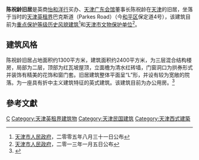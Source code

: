 {{文物保护单位
| 级别 = 省级
| 省区市 = 天津市
| 名称 = 陈祝龄旧居
| 图片 = [[File:天津陈祝龄旧居.JPG|200px]]|
| 编号 = 4-32
| 分类 = 近现代重要史迹及代表性建筑
| 时代 = 中华民国
| 所在 = [[天津市|天津市]][[和平区_(天津市)|和平区]]
| 登录 = 2013年1月5日
}}
'''陈祝龄旧居'''是英商[[怡和洋行|怡和洋行]]买办、[[天津广东会馆|天津广东会馆]]董事长陈祝龄在[[天津|天津]]的旧居，坐落于当时的[[天津英租界|天津英租界]]巴克斯道（Parkes Road）（今[[和平区_(天津市)|和平区]]保定道4号），该建筑目前为[[天津历史风貌建筑|重点保护等级历史风貌建筑]]<ref>[[天津市人民政府|天津市人民政府]]，二零零五年八月三十一日公布</ref>和[[天津市文物保护单位|天津市文物保护单位]]<ref>[[天津市人民政府|天津市人民政府]]，二零一三年一月五日公布</ref>。

== 建筑风格 ==
{{天津历史风貌建筑|
省区市 = 天津市 |
名称 = 陈祝龄旧居 |
图片 = [[File:陈祝龄旧居.jpg|200px]]|
编号 = 0120088 |
等级 = 重点保护 |
时代 = 1920年|
所在 = [[天津市|天津市]][[和平区_(天津市)|和平区]] |
公布 = 2005年8月31日 |
}}

陈祝龄旧居占地面积约1300平方米，建筑面积约2400平方米，为三层混合结构楼房，局部为二层，顶部为红瓦坡屋顶，立面檐为清水红砖墙，门窗洞口为拱券形式并装饰有精美的花饰和窗门套。旧居建筑整体平面呈“L”形，并设有较为宽敞的院落。为一座具有折中主义建筑特征的英式建筑。该建筑目前为办公用房。<ref>{{Cite web |url=http://cul.sohu.com/20101013/n275594523.shtml |title=保定道4号陈祝龄旧居：孙中山赞他“乐善好施” |accessdate=2010-10-31 |archive-date=2019-07-13 |archive-url=https://web.archive.org/web/20190713215639/http://cul.sohu.com/20101013/n275594523.shtml |dead-url=no }}</ref>

==參考文獻==
<div class="references-small">
<references />
</div>

{{天津市名人故居}}
{{天津市文物保护单位}}

[[Category:天津名人故居|C]]
[[Category:天津英租界建筑物|Category:天津英租界建筑物]]
[[Category:天津民国建筑|Category:天津民国建筑]]
[[Category:天津西式建築|Category:天津西式建築]]